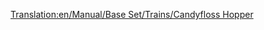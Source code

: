 [[Translation:en/Manual/Base Set/Trains/Candyfloss Hopper]]
{{fr/Manual/Base Set/Trains/Wagon|Nom=Wagon de barbe à papa
|Coût=1 042£ (2 084$)
|Poids=20 / 50 t
|Image=[[File:en/Manual/Base Set/Trains/Candyflosshopper.png]]
|Capacité=30 tonnes de barbe à papa
|MonoCoût="
|MonoPoids=20 / 55 t
|MonoCapacité=35 tonnes de barbe à papa
|MagCoût="
|MagPoids=20 / 57 t
|MagCapacité=37 tonnes de barbe à papa
|Description=Un wagon fait pour transporter des piles de barbe à papa au pays des jouets.
}}